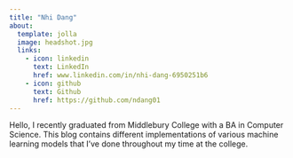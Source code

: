 ```yaml
---
title: "Nhi Dang"
about:
  template: jolla
  image: headshot.jpg
  links:
    - icon: linkedin
      text: LinkedIn
      href: www.linkedin.com/in/nhi-dang-6950251b6
    - icon: github
      text: Github
      href: https://github.com/ndang01
---
```


Hello, I recently graduated from Middlebury College with a BA in Computer Science. This blog contains different implementations of various machine learning models that I've done throughout my time at the college. 